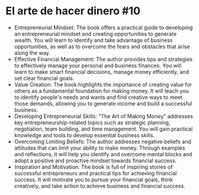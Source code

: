 # El arte de hacer dinero #10

- Entrepreneurial Mindset: The book offers a practical guide to developing an entrepreneurial mindset and creating opportunities to generate wealth. You will learn to identify and take advantage of business opportunities, as well as to overcome the fears and obstacles that arise along the way.
- Effective Financial Management: The author provides tips and strategies to effectively manage your personal and business finances. You will learn to make smart financial decisions, manage money efficiently, and set clear financial goals.
- Value Creation: The book highlights the importance of creating value for others as a fundamental foundation for making money. It will teach you to identify people's needs and wants and find creative ways to meet those demands, allowing you to generate income and build a successful business.
- Developing Entrepreneurial Skills: "The Art of Making Money" addresses key entrepreneurship-related topics such as strategic planning, negotiation, team building, and time management. You will gain practical knowledge and tools to develop essential business skills.
- Overcoming Limiting Beliefs: The author addresses negative beliefs and attitudes that can limit your ability to make money. Through examples and reflections, it will help you identify and overcome mental blocks and adopt a positive and proactive mindset towards financial success.
- Inspiration and Motivation: The book is full of inspiring stories of successful entrepreneurs and practical tips for achieving financial success. It will motivate you to pursue your financial goals, think creatively, and take action to achieve business and financial success.
